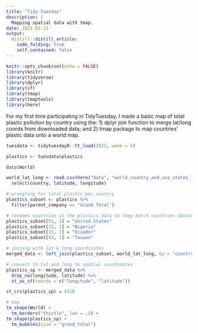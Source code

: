 ```yaml
---
title: "Tidy Tuesday"
description: |
  Mapping spatial data with tmap.
date: 2021-02-11
output:
  distill::distill_article:
    code_folding: true
    self_contained: false
---
```



```r
knitr::opts_chunk$set(echo = FALSE)
library(knitr)
library(tidyverse)
library(dplyr)
library(sf)
library(tmap)
library(tmaptools)
library(here)
```

For my first time participating in TidyTuesday, I made a basic map of total plastic pollution by country using the:
1) dplyr join function to merge lat/long coords from downloaded data; and 
2) tmap package to map countries' plastic data onto a world map. 

```r
tuesdata <- tidytuesdayR::tt_load(2021, week = 5)

plastics <- tuesdata$plastics

data(World)

world_lat_long <- read.csv(here("data", "world_country_and_usa_states_latitude_and_longitude_values.csv")) %>% 
  select(country, latitude, longitude) 

# wrangling for total plastic per country
plastics_subset <- plastics %>% 
  filter(parent_company == "Grand Total")

# renames countries in the plastics data so they match countries dataset
plastics_subset[51, 1] = "United States"
plastics_subset[33, 1] = "Nigeria"
plastics_subset[15, 1] = "Ecuador"
plastics_subset[43, 1] = "Taiwan"

# joining with lat & long coordinates
merged_data <- left_join(plastics_subset, world_lat_long, by = "country") 

# convert to lat and long to spatial coordinates
plastics_sp <- merged_data %>% 
  drop_na(longitude, latitude) %>% 
  st_as_sf(coords = c("longitude", "latitude"))

st_crs(plastics_sp) = 4326

# map
tm_shape(World) +
  tm_borders("thistle", lwd = .5) +
tm_shape(plastics_sp) +
  tm_bubbles(size = "grand_total") 
```


